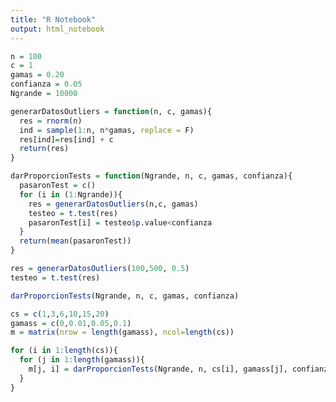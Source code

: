 ```yaml
---
title: "R Notebook"
output: html_notebook
---
```


```r
n = 100
c = 1
gamas = 0.20
confianza = 0.05
Ngrande = 10000
```

```r
generarDatosOutliers = function(n, c, gamas){
  res = rnorm(n)
  ind = sample(1:n, n*gamas, replace = F)
  res[ind]=res[ind] + c
  return(res)
}
```
```r
darProporcionTests = function(Ngrande, n, c, gamas, confianza){
  pasaronTest = c()
  for (i in (1:Ngrande)){
    res = generarDatosOutliers(n,c, gamas)
    testeo = t.test(res)
    pasaronTest[i] = testeo$p.value<confianza
  }
  return(mean(pasaronTest))
}

```


```r
res = generarDatosOutliers(100,500, 0.5)
testeo = t.test(res)
```

```r
darProporcionTests(Ngrande, n, c, gamas, confianza)
```

```r
cs = c(1,3,6,10,15,20)
gamass = c(0,0.01,0.05,0.1)
m = matrix(nrow = length(gamass), ncol=length(cs))

for (i in 1:length(cs)){
  for (j in 1:length(gamass)){
    m[j, i] = darProporcionTests(Ngrande, n, cs[i], gamass[j], confianza)
  }
}
  
```

